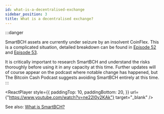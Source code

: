 ```yaml
---
id: what-is-a-decentralised-exchange
sidebar_position: 3
title: What is a decentralised exchange?
---
```



:::danger

SmartBCH assets are currently under seizure by an insolvent CoinFlex. This is a complicated situation, detailed breakdown can be found in [Episode 52](/docs/52) and [Episode 53](/docs/53).

It is critically important to research SmartBCH and understand the risks thoroughly before using it in any capacity at this time. Further updates will of course appear on the podcast where notable change has happened, but The Bitcoin Cash Podcast suggests avoiding SmartBCH entirely at this time.
:::

<ReactPlayer
  style={{
    paddingTop: 10,
    paddingBottom: 20,
  }}
  url={"https://www.youtube.com/watch?v=ne22I0y2KAk"}
  target="_blank"
/>

See also: [What is SmartBCH?](/faqs/SmartBCH/what-is-smart-bch)
